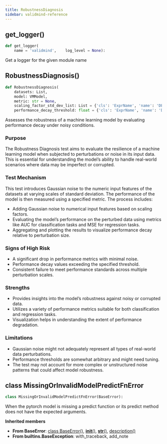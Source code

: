 ```yaml
---
title: RobustnessDiagnosis
sidebar: validmind-reference
---
```


## get_logger[()]{.muted}

```python
def get_logger(
    name = 'validmind',    log_level = None):
```

Get a logger for the given module name

## RobustnessDiagnosis[()]{.muted}

```python
def RobustnessDiagnosis(
    datasets: List,
    model: VMModel,
    metric: str = None,
    scaling_factor_std_dev_list: List = {'cls': 'ExprName', 'name': 'DEFAULT_STD_DEV_LIST'},
    performance_decay_threshold: float = {'cls': 'ExprName', 'name': 'DEFAULT_DECAY_THRESHOLD'}):
```

Assesses the robustness of a machine learning model by evaluating performance decay under noisy conditions.

### Purpose

The Robustness Diagnosis test aims to evaluate the resilience of a machine learning model when subjected to perturbations or noise in its input data. This is essential for understanding the model's ability to handle real-world scenarios where data may be imperfect or corrupted.

### Test Mechanism

This test introduces Gaussian noise to the numeric input features of the datasets at varying scales of standard deviation. The performance of the model is then measured using a specified metric. The process includes:

- Adding Gaussian noise to numerical input features based on scaling factors.
- Evaluating the model's performance on the perturbed data using metrics like AUC for classification tasks and MSE for regression tasks.
- Aggregating and plotting the results to visualize performance decay relative to perturbation size.

### Signs of High Risk

- A significant drop in performance metrics with minimal noise.
- Performance decay values exceeding the specified threshold.
- Consistent failure to meet performance standards across multiple perturbation scales.

### Strengths

- Provides insights into the model's robustness against noisy or corrupted data.
- Utilizes a variety of performance metrics suitable for both classification and regression tasks.
- Visualization helps in understanding the extent of performance degradation.

### Limitations

- Gaussian noise might not adequately represent all types of real-world data perturbations.
- Performance thresholds are somewhat arbitrary and might need tuning.
- The test may not account for more complex or unstructured noise patterns that could affect model robustness.

## [class]{.muted} MissingOrInvalidModelPredictFnError

```python
class MissingOrInvalidModelPredictFnError(BaseError):
```

When the pytorch model is missing a predict function or its predict method does not have the expected arguments.

**Inherited members**

- **From BaseError**: [class BaseError[()]{.muted}](#class-baseerror), [__init__[()]{.muted}](#__init__), [__str__[()]{.muted}](#__str__), [description[()]{.muted}](#description)
- **From builtins.BaseException**: with_traceback, add_note
